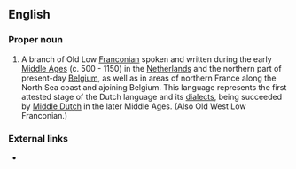 ==English==

===Proper noun===
{{en-proper-noun}}
{{wikipedia}}

# A branch of Old Low [[Franconian]] spoken and written during the early [[Middle Ages]] (c. 500 - 1150) in the [[Netherlands]] and the northern part of present-day [[Belgium]], as well as in areas of northern France along the North Sea coast and ajoining Belgium. This language represents the first attested stage of the Dutch language and its [[dialect]]s, being succeeded by [[Middle Dutch]] in the later Middle Ages.  (Also Old West Low Franconian.)

===External links===
* {{ISO 639|3code=odt}}